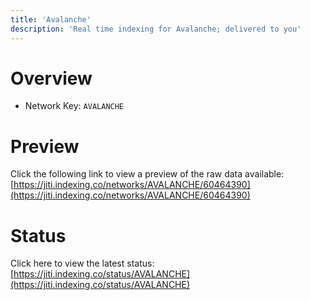 ```yaml
---
title: 'Avalanche'
description: 'Real time indexing for Avalanche; delivered to you'
---
```


# Overview
- Network Key: `AVALANCHE`

# Preview
Click the following link to view a preview of the raw data available: [https://jiti.indexing.co/networks/AVALANCHE/60464390](https://jiti.indexing.co/networks/AVALANCHE/60464390)

# Status
Click here to view the latest status: [https://jiti.indexing.co/status/AVALANCHE](https://jiti.indexing.co/status/AVALANCHE)
